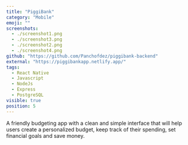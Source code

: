 ```yaml
---
title: "PiggiBank"
category: "Mobile"
emoji: ""
screenshots:
  - ./screenshot1.png
  - ./screenshot3.png
  - ./screenshot2.png
  - ./screenshot4.png
github: "https://github.com/Panchofdez/piggibank-backend"
external: "https://piggibankapp.netlify.app/"
tags:
  - React Native
  - Javascript
  - NodeJs
  - Express
  - PostgreSQL
visible: true
position: 5
---
```


A friendly budgeting app with a clean and simple interface that will help users create a personalized budget, keep track of their spending, set financial goals and save money.
